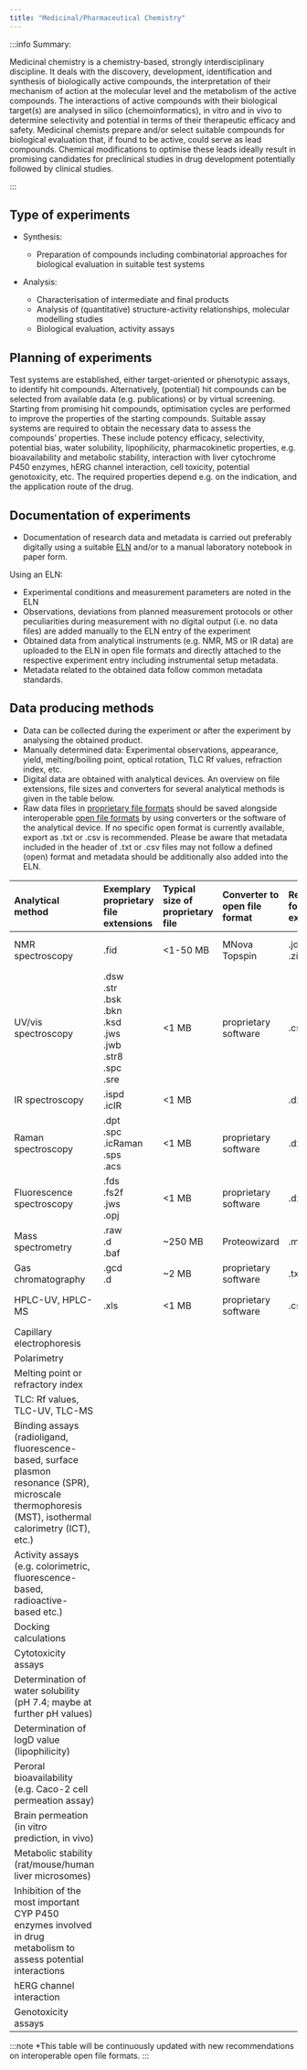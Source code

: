 ```yaml
---
title: "Medicinal/Pharmaceutical Chemistry"
---
```


:::info Summary:

Medicinal chemistry is a chemistry-based, strongly interdisciplinary discipline. It deals with the discovery, development, identification and synthesis of biologically active compounds, the interpretation of their mechanism of action at the molecular level and the metabolism of the active compounds. 
The interactions of active compounds with their biological target(s) are analysed in silico (chemoinformatics), in vitro and in vivo to determine selectivity and potential in terms of their therapeutic efficacy and safety. 
Medicinal chemists prepare and/or select suitable compounds for biological evaluation that, if found to be active, could serve as lead compounds. Chemical modifications to optimise these leads ideally result in promising candidates for preclinical studies in drug development potentially followed by clinical studies.

:::

## Type of experiments

- Synthesis: 
    - Preparation of compounds including combinatorial approaches for biological evaluation in suitable test systems
     
- Analysis:
    - Characterisation of intermediate and final products
    - Analysis of (quantitative) structure-activity relationships, molecular modelling studies
    - Biological evaluation, activity assays

## Planning of experiments

Test systems are established, either target-oriented or phenotypic assays, to identify hit compounds. Alternatively, (potential) hit compounds can be selected from available data (e.g. publications) or by virtual screening.
Starting from promising hit compounds, optimisation cycles are performed to improve the properties of the starting compounds. Suitable assay systems are required to obtain the necessary data to assess the compounds’ properties. These include potency efficacy, selectivity, potential bias, water solubility, lipophilicity, pharmacokinetic properties, e.g. bioavailability and metabolic stability, interaction with liver cytochrome P450 enzymes, hERG channel interaction, cell toxicity, potential genotoxicity, etc. The required properties depend e.g. on the indication, and the application route of the drug.

## Documentation of experiments

-	Documentation of research data and metadata is carried out preferably digitally using a suitable [ELN](/docs/topics/eln) and/or to a manual laboratory notebook in paper form.

Using an ELN:
-	Experimental conditions and measurement parameters are noted in the ELN
-	Observations, deviations from planned measurement protocols or other peculiarities during measurement with no digital output (i.e. no data files) are added manually to the ELN entry of the experiment
-	Obtained data from analytical instruments (e.g. NMR, MS or IR data) are uploaded to the ELN in open file formats and directly attached to the respective experiment entry including instrumental setup metadata.
-	Metadata related to the obtained data follow common metadata standards.

## Data producing methods

- Data can be collected during the experiment or after the experiment by analysing the obtained product.
- Manually determined data: Experimental observations, appearance, yield, melting/boiling point, optical rotation, TLC Rf values, refraction index, etc.
- Digital data are obtained with analytical devices. An overview on file extensions, file sizes and converters for several analytical methods is given in the table below.
- Raw data files in [proprietary file formats](/docs/topics/format_standards) should be saved alongside interoperable [open file formats](/docs/topics/format_standards) by using converters or the software of the analytical device. If no specific open format is currently available, export as .txt or .csv is recommended. Please be aware that metadata included in the header of .txt or .csv files may not follow a defined (open) format and metadata should be additionally also added into the ELN.

|Analytical method|Exemplary proprietary file extensions|Typical size of proprietary file|Converter to open file format|Recommendation for open file extension*|File format|File size of open format|
|:------------|:------------|:------------|:------------|:------------|:------------|:------------|
|NMR spectroscopy|.fid|<1-50 MB|MNova<br/>Topspin|.jdx<br/>.zip<br/>|JCAMP-DX<br/>NMReDATA|~1 MB|
|UV/vis spectroscopy|.dsw<br/> .str<br/>.bsk<br/>.bkn<br/>.ksd<br/>.jws<br/>.jwb<br/>.str8<br/>.spc<br/>.sre|<1 MB|proprietary software|.csv|comma-separated values|<1 MB|
|IR spectroscopy|.ispd<br/>.icIR|<1 MB| |.dx|JCAMP-DX|<1 MB|
|Raman spectroscopy|.dpt<br/>.spc<br/>.icRaman<br/>.sps<br/>.acs|<1 MB|proprietary software|.dx|JCAMP-DX|<1 MB|
|Fluorescence spectroscopy|.fds<br/>.fs2f<br/>.jws<br/>.opj|<1 MB|proprietary software|.dx|JCAMP-DX|<1 MB|
|Mass spectrometry|.raw<br/>.d<br/>.baf|~250 MB|Proteowizard|.mzML|mzML|~250 MB|
|Gas chromatography|.gcd<br/>.d|~2 MB|proprietary software|.txt|text file|<1 MB|
|HPLC-UV, HPLC-MS|.xls|<1 MB|proprietary software|.csv|comma-separated values|<1 MB|
|Capillary electrophoresis| | | | | | |
|Polarimetry| | | | | | |
|Melting point or refractory index| | | | | | |
|TLC: Rf values, TLC-UV, TLC-MS| | | | | | |
|Binding assays (radioligand, fluorescence-based, surface plasmon resonance (SPR), microscale thermophoresis (MST), isothermal calorimetry (ICT), etc.)| | | | | | |
|Activity assays (e.g. colorimetric, fluorescence-based, radioactive-based etc.)| | | | | | |
|Docking calculations| | | | | | |
|Cytotoxicity assays| | | | | | |
|Determination of water solubility (pH 7.4; maybe at further pH values)| | | | | | |
|Determination of logD value (lipophilicity)| | | | | | |
|Peroral bioavailability (e.g. Caco-2 cell permeation assay)| | | | | | |
|Brain permeation (in vitro prediction, in vivo)| | | | | | |
|Metabolic stability (rat/mouse/human liver microsomes)| | | | | | |
|Inhibition of the most important CYP P450 enzymes involved in drug metabolism to assess potential interactions| | | | | | |
|hERG channel interaction| | | | | | |
|Genotoxicity assays| | | | | | |

:::note *This table will be continuously updated with new recommendations on interoperable open file formats.
:::

